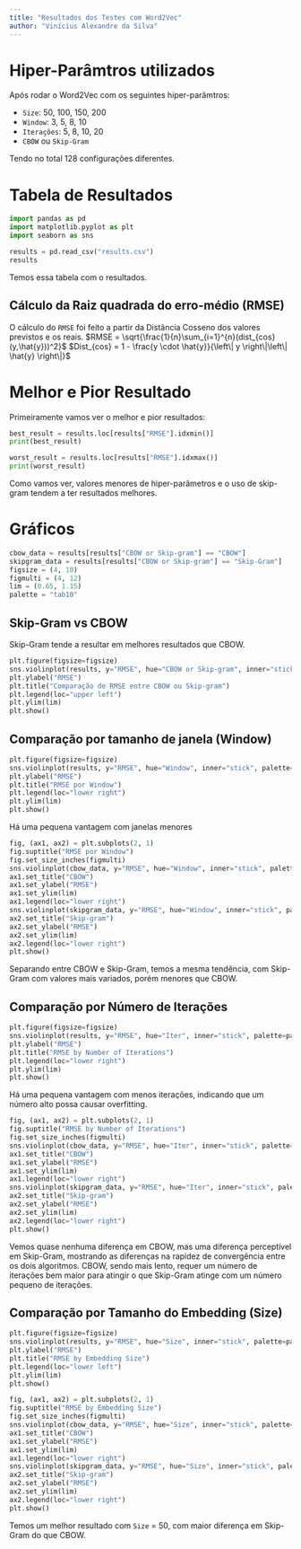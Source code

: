 ---
title: "Resultados dos Testes com Word2Vec"
author: "Vinícius Alexandre da Silva"
---

# Hiper-Parâmtros utilizados

Após rodar o Word2Vec com os seguintes hiper-parâmtros:

-   `Size`: 50, 100, 150, 200
-   `Window`: 3, 5, 8, 10
-   `Iterações`: 5, 8, 10, 20
-   `CBOW` ou `Skip-Gram`

Tendo no total 128 configurações diferentes.

# Tabela de Resultados

```{python}
import pandas as pd
import matplotlib.pyplot as plt
import seaborn as sns

results = pd.read_csv("results.csv")
results
```
Temos essa tabela com o resultados.

## Cálculo da Raiz quadrada do erro-médio (RMSE)

O cálculo do `RMSE` foi feito a partir da Distância Cosseno dos valores previstos e os reais.
$RMSE = \sqrt{\frac{1}{n}\sum_{i=1}^{n}(dist_{cos}(y,\hat{y}))^2}$
$Dist_{cos} = 1 - \frac{y \cdot \hat{y}}{\left\| y \right\|\left\| \hat{y} \right\|}$

# Melhor e Pior Resultado

Primeiramente vamos ver o melhor e pior resultados:

```{python}
best_result = results.loc[results["RMSE"].idxmin()]
print(best_result)
```
```{python}
worst_result = results.loc[results["RMSE"].idxmax()]
print(worst_result)
```
Como vamos ver, valores menores de hiper-parâmetros e o uso de skip-gram tendem a ter resultados melhores.

# Gráficos

```{python}
cbow_data = results[results["CBOW or Skip-gram"] == "CBOW"]
skipgram_data = results[results["CBOW or Skip-gram"] == "Skip-Gram"]
figsize = (4, 10)
figmulti = (4, 12)
lim = (0.65, 1.15)
palette = "tab10"
```

## Skip-Gram vs CBOW

Skip-Gram tende a resultar em melhores resultados que CBOW.
```{python}
plt.figure(figsize=figsize)
sns.violinplot(results, y="RMSE", hue="CBOW or Skip-gram", inner="stick", palette=palette)
plt.ylabel("RMSE")
plt.title("Comparação de RMSE entre CBOW ou Skip-gram")
plt.legend(loc="upper left")
plt.ylim(lim)
plt.show()
```

## Comparação por tamanho de janela (Window)

```{python}
plt.figure(figsize=figsize)
sns.violinplot(results, y="RMSE", hue="Window", inner="stick", palette=palette)
plt.ylabel("RMSE")
plt.title("RMSE por Window")
plt.legend(loc="lower right")
plt.ylim(lim)
plt.show()
```
Há uma pequena vantagem com janelas menores
```{python}
fig, (ax1, ax2) = plt.subplots(2, 1)
fig.suptitle("RMSE por Window")
fig.set_size_inches(figmulti)
sns.violinplot(cbow_data, y="RMSE", hue="Window", inner="stick", palette=palette, ax=ax1)
ax1.set_title("CBOW")
ax1.set_ylabel("RMSE")
ax1.set_ylim(lim)
ax1.legend(loc="lower right")
sns.violinplot(skipgram_data, y="RMSE", hue="Window", inner="stick", palette=palette, ax=ax2)
ax2.set_title("Skip-gram")
ax2.set_ylabel("RMSE")
ax2.set_ylim(lim)
ax2.legend(loc="lower right")
plt.show()
```
Separando entre CBOW e Skip-Gram, temos a mesma tendência, com Skip-Gram com valores mais variados, porém menores que CBOW.

## Comparação por Número de Iterações

```{python}
plt.figure(figsize=figsize)
sns.violinplot(results, y="RMSE", hue="Iter", inner="stick", palette=palette)
plt.ylabel("RMSE")
plt.title("RMSE by Number of Iterations")
plt.legend(loc="lower right")
plt.ylim(lim)
plt.show()
```
Há uma pequena vantagem com menos iterações, indicando que um número alto possa causar overfitting.
```{python}
fig, (ax1, ax2) = plt.subplots(2, 1)
fig.suptitle("RMSE by Number of Iterations")
fig.set_size_inches(figmulti)
sns.violinplot(cbow_data, y="RMSE", hue="Iter", inner="stick", palette=palette, ax=ax1)
ax1.set_title("CBOW")
ax1.set_ylabel("RMSE")
ax1.set_ylim(lim)
ax1.legend(loc="lower right")
sns.violinplot(skipgram_data, y="RMSE", hue="Iter", inner="stick", palette=palette, ax=ax2)
ax2.set_title("Skip-gram")
ax2.set_ylabel("RMSE")
ax2.set_ylim(lim)
ax2.legend(loc="lower right")
plt.show()
```
Vemos quase nenhuma diferença em CBOW, mas uma diferença perceptível em Skip-Gram, mostrando as diferenças na rapidez de convergência entre os dois algoritmos. CBOW, sendo mais lento, requer um número de iterações bem maior para atingir o que Skip-Gram atinge com um número pequeno de iterações.

## Comparação por Tamanho do Embedding (Size)

```{python}
plt.figure(figsize=figsize)
sns.violinplot(results, y="RMSE", hue="Size", inner="stick", palette=palette)
plt.ylabel("RMSE")
plt.title("RMSE by Embedding Size")
plt.legend(loc="lower left")
plt.ylim(lim)
plt.show()
```
```{python}
fig, (ax1, ax2) = plt.subplots(2, 1)
fig.suptitle("RMSE by Embedding Size")
fig.set_size_inches(figmulti)
sns.violinplot(cbow_data, y="RMSE", hue="Size", inner="stick", palette=palette, ax=ax1)
ax1.set_title("CBOW")
ax1.set_ylabel("RMSE")
ax1.set_ylim(lim)
ax1.legend(loc="lower right")
sns.violinplot(skipgram_data, y="RMSE", hue="Size", inner="stick", palette=palette, ax=ax2)
ax2.set_title("Skip-gram")
ax2.set_ylabel("RMSE")
ax2.set_ylim(lim)
ax2.legend(loc="lower right")
plt.show()
```
Temos um melhor resultado com `Size` = 50, com maior diferença em Skip-Gram do que CBOW.
